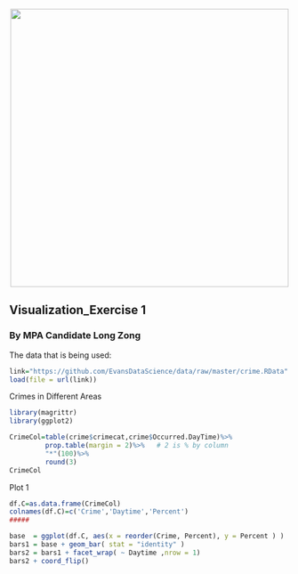 <br> 
<center><img src="http://i.imgur.com/sSaOozN.png" width="500"></center>

## Visualization_Exercise 1

### By MPA Candidate  Long Zong


The data that is being used:

```r
link="https://github.com/EvansDataScience/data/raw/master/crime.RData"
load(file = url(link))
```



Crimes in Different Areas
```r
library(magrittr)
library(ggplot2)

CrimeCol=table(crime$crimecat,crime$Occurred.DayTime)%>%
         prop.table(margin = 2)%>%   # 2 is % by column
         "*"(100)%>%
         round(3)
CrimeCol
```

Plot 1

```r
df.C=as.data.frame(CrimeCol)
colnames(df.C)=c('Crime','Daytime','Percent')
#####

base  = ggplot(df.C, aes(x = reorder(Crime, Percent), y = Percent ) ) 
bars1 = base + geom_bar( stat = "identity" )
bars2 = bars1 + facet_wrap( ~ Daytime ,nrow = 1) 
bars2 + coord_flip()
```

